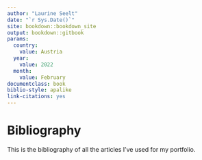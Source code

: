 ```yaml
---
author: "Laurine Seelt"
date: "`r Sys.Date()`"
site: bookdown::bookdown_site
output: bookdown::gitbook
params:
  country: 
    value: Austria
  year: 
    value: 2022
  month: 
    value: February
documentclass: book
biblio-style: apalike
link-citations: yes
---
```


# Bibliography

This is the bibliography of all the articles I've used for my portfolio.

<div id="refs"></div>
